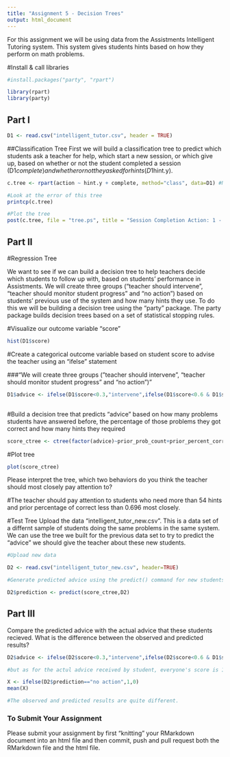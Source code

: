 ```yaml
---
title: "Assignment 5 - Decision Trees"
output: html_document
---
```

For this assignment we will be using data from the Assistments Intelligent Tutoring system. This system gives students hints based on how they perform on math problems. 

#Install & call libraries
```r
#install.packages("party", "rpart")

library(rpart)
library(party)
```

## Part I
```r
D1 <- read.csv("intelligent_tutor.csv", header = TRUE)
```

##Classification Tree
First we will build a classification tree to predict which students ask a teacher for help, which start a new session, or which give up, based on whether or not the student completed a session (D1$complete) and whether or not they asked for hints (D1$hint.y). 
```r

c.tree <- rpart(action ~ hint.y + complete, method="class", data=D1) #Notice the standard R notion for a formula X ~ Y

#Look at the error of this tree
printcp(c.tree)

#Plot the tree
post(c.tree, file = "tree.ps", title = "Session Completion Action: 1 - Ask teacher, 2 - Start new session, 3 - Give up")

```
## Part II

#Regression Tree

We want to see if we can build a decision tree to help teachers decide which students to follow up with, based on students' performance in Assistments. We will create three groups ("teacher should intervene", "teacher should monitor student progress" and "no action") based on students' previous use of the system and how many hints they use. To do this we will be building a decision tree using the "party" package. The party package builds decision trees based on a set of statistical stopping rules.

#Visualize our outcome variable "score"
```r
hist(D1$score)
```

#Create a categorical outcome variable based on student score to advise the teacher using an "ifelse" statement

###"We will create three groups 
("teacher should intervene", 
"teacher should monitor student progress" 
and "no action")"

```r
D1$advice <- ifelse(D1$score<0.3,"intervene",ifelse(D1$score<0.6 & D1$score>0.3,"monitor student progress","no action"))
                
```

#Build a decision tree that predicts "advice" based on how many problems students have answered before, the percentage of those problems they got correct and how many hints they required
```r
score_ctree <- ctree(factor(advice)~prior_prob_count+prior_percent_correct+hints,data=D1)
```

#Plot tree
```r
plot(score_ctree)
```

Please interpret the tree, which two behaviors do you think the teacher should most closely pay attention to?

#The teacher should pay attention to students who need more than 54 hints and prior percentage of correct less than 0.696 most closely.

#Test Tree
Upload the data "intelligent_tutor_new.csv". This is a data set of a differnt sample of students doing the same problems in the same system. We can use the tree we built for the previous data set to try to predict the "advice" we should give the teacher about these new students. 

```r
#Upload new data

D2 <- read.csv("intelligent_tutor_new.csv", header=TRUE)

#Generate predicted advice using the predict() command for new students based on tree generated from old students

D2$prediction <- predict(score_ctree,D2)

``` 
## Part III
Compare the predicted advice with the actual advice that these students recieved. What is the difference between the observed and predicted results?

```r
D2$advice <- ifelse(D2$score<0.3,"intervene",ifelse(D2$score<0.6 & D1$score>0.3,"monitor student progress","no action"))

#but as for the actul advice received by student, everyone's score is 1, that means no action. 

X <- ifelse(D2$prediction=="no action",1,0)
mean(X)

#The observed and predicted results are quite different.
```
### To Submit Your Assignment
Please submit your assignment by first "knitting" your RMarkdown document into an html file and then commit, push and pull request both the RMarkdown file and the html file.

